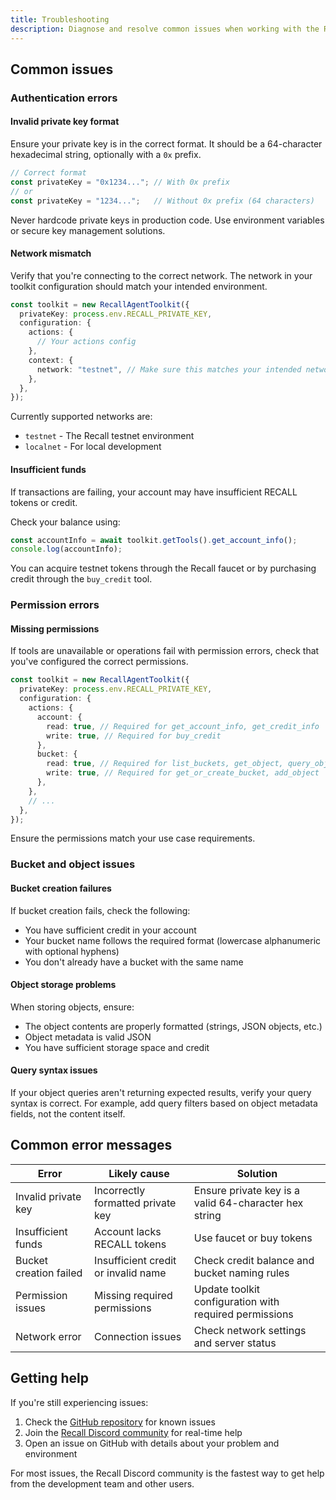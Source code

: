 ```yaml
---
title: Troubleshooting
description: Diagnose and resolve common issues when working with the Recall Agent Toolkit.
---
```


## Common issues

### Authentication errors

#### Invalid private key format

Ensure your private key is in the correct format. It should be a 64-character hexadecimal string,
optionally with a `0x` prefix.

```typescript
// Correct format
const privateKey = "0x1234..."; // With 0x prefix
// or
const privateKey = "1234...";   // Without 0x prefix (64 characters)
```

<Callout type="warning">
  Never hardcode private keys in production code. Use environment variables or secure key management
  solutions.
</Callout>

#### Network mismatch

Verify that you're connecting to the correct network. The network in your toolkit configuration
should match your intended environment.

```typescript
const toolkit = new RecallAgentToolkit({
  privateKey: process.env.RECALL_PRIVATE_KEY,
  configuration: {
    actions: {
      // Your actions config
    },
    context: {
      network: "testnet", // Make sure this matches your intended network
    },
  },
});
```

Currently supported networks are:

- `testnet` - The Recall testnet environment
- `localnet` - For local development

#### Insufficient funds

If transactions are failing, your account may have insufficient RECALL tokens or credit.

Check your balance using:

```typescript
const accountInfo = await toolkit.getTools().get_account_info();
console.log(accountInfo);
```

You can acquire testnet tokens through the Recall faucet or by purchasing credit through the
`buy_credit` tool.

### Permission errors

#### Missing permissions

If tools are unavailable or operations fail with permission errors, check that you've configured the
correct permissions.

```typescript
const toolkit = new RecallAgentToolkit({
  privateKey: process.env.RECALL_PRIVATE_KEY,
  configuration: {
    actions: {
      account: {
        read: true, // Required for get_account_info, get_credit_info
        write: true, // Required for buy_credit
      },
      bucket: {
        read: true, // Required for list_buckets, get_object, query_objects
        write: true, // Required for get_or_create_bucket, add_object
      },
    },
    // ...
  },
});
```

Ensure the permissions match your use case requirements.

### Bucket and object issues

#### Bucket creation failures

If bucket creation fails, check the following:

- You have sufficient credit in your account
- Your bucket name follows the required format (lowercase alphanumeric with optional hyphens)
- You don't already have a bucket with the same name

#### Object storage problems

When storing objects, ensure:

- The object contents are properly formatted (strings, JSON objects, etc.)
- Object metadata is valid JSON
- You have sufficient storage space and credit

#### Query syntax issues

If your object queries aren't returning expected results, verify your query syntax is correct. For
example, add query filters based on object metadata fields, not the content itself.

## Common error messages

| Error                  | Likely cause                        | Solution                                               |
| ---------------------- | ----------------------------------- | ------------------------------------------------------ |
| Invalid private key    | Incorrectly formatted private key   | Ensure private key is a valid 64-character hex string  |
| Insufficient funds     | Account lacks RECALL tokens         | Use faucet or buy tokens                               |
| Bucket creation failed | Insufficient credit or invalid name | Check credit balance and bucket naming rules           |
| Permission issues      | Missing required permissions        | Update toolkit configuration with required permissions |
| Network error          | Connection issues                   | Check network settings and server status               |

## Getting help

If you're still experiencing issues:

1. Check the [GitHub repository](https://github.com/recallnet/js-recall) for known issues
2. Join the [Recall Discord community](https://discord.recall.network) for real-time help
3. Open an issue on GitHub with details about your problem and environment

<Callout type="success">
  For most issues, the Recall Discord community is the fastest way to get help from the development
  team and other users.
</Callout>
